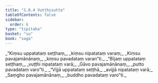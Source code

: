 ```yaml
---
title: "1.8.4 Vuṭṭhisutta"
tableOfContents: false
sidebar:
  order: 6
type: "tipitaka"
basket: "su"
book: "saga"
---
```



<DynamicBreadcrumb />

<Division number="74" book="saga">

<Paragraph number="341" type="verses" book="saga">
_“Kiṃsu uppatataṃ seṭṭhaṃ,_  
_kiṃsu nipatataṃ varaṃ;_  
_Kiṃsu pavajamānānaṃ,_  
_kiṃsu pavadataṃ varan”ti._  

</Paragraph>

<Paragraph number="342" type="verses" book="saga">
_“Bījaṃ uppatataṃ seṭṭhaṃ,_  
_vuṭṭhi nipatataṃ varā;_  
_Gāvo pavajamānānaṃ,_  
_putto pavadataṃ varo”ti._  

</Paragraph>

<Paragraph number="343" type="verses" book="saga">
_“Vijjā uppatataṃ seṭṭhā,_  
_avijjā nipatataṃ varā;_  
_Saṃgho pavajamānānaṃ,_  
_buddho pavadataṃ varo”ti._
</Paragraph>
</Division>